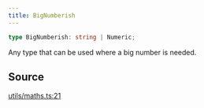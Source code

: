 ```yaml
---
title: BigNumberish
---
```


```ts
type BigNumberish: string | Numeric;
```

Any type that can be used where a big number is needed.

## Source

[utils/maths.ts:21](https://github.com/dominant-strategies/quais-6.js/blob/755bfc2a1f4b5e928682c06a8fa45128a878e1f4/src/utils/maths.ts#L21)
